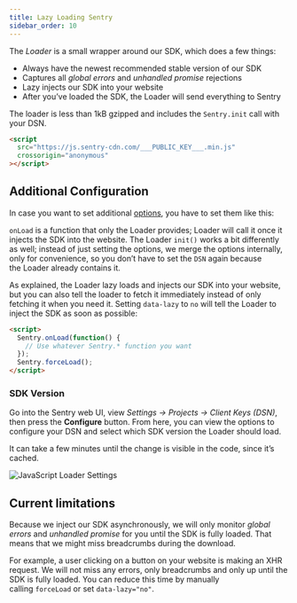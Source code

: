 ```yaml
---
title: Lazy Loading Sentry
sidebar_order: 10
---
```


The _Loader_ is a small wrapper around our SDK, which does a few things:

- Always have the newest recommended stable version of our SDK
- Captures all *global errors* and *unhandled promise* rejections
- Lazy injects our SDK into your website
- After you’ve loaded the SDK, the Loader will send everything to Sentry

The loader is less than 1kB gzipped and includes the `Sentry.init` call with your DSN.

```html
<script
  src="https://js.sentry-cdn.com/___PUBLIC_KEY___.min.js"
  crossorigin="anonymous"
></script>
```

## Additional Configuration

In case you want to set additional [options](../options/), you have to set them like this:

`onLoad` is a function that only the Loader provides; Loader will call it once it injects the SDK into the website. The Loader `init()` works a bit differently as well; instead of just setting the options, we merge the options internally, only for convenience, so you don’t have to set the `DSN` again because the Loader already contains it.

As explained, the Loader lazy loads and injects our SDK into your website, but you can also tell the loader to fetch it immediately instead of only fetching it when you need it. Setting `data-lazy` to `no` will tell the Loader to inject the SDK as soon as possible:

```html
<script>
  Sentry.onLoad(function() {
    // Use whatever Sentry.* function you want
  });
  Sentry.forceLoad();
</script>
```

### SDK Version

Go into the Sentry web UI, view _Settings -> Projects -> Client Keys (DSN)_, then press the **Configure** button. From here, you can view the options to configure your DSN and select which SDK version the Loader should load.

<Note><markdown>

It can take a few minutes until the change is visible in the code, since it’s cached.

</markdown></Note>

![JavaScript Loader Settings](js-loader-settings.png)

## **Current limitations**

Because we inject our SDK asynchronously, we will only monitor *global errors* and *unhandled promise* for you until the SDK is fully loaded. That means that we might miss breadcrumbs during the download.

For example, a user clicking on a button on your website is making an XHR request. We will not miss any errors, only breadcrumbs and only up until the SDK is fully loaded. You can reduce this time by manually calling `forceLoad` or set `data-lazy="no"`.
